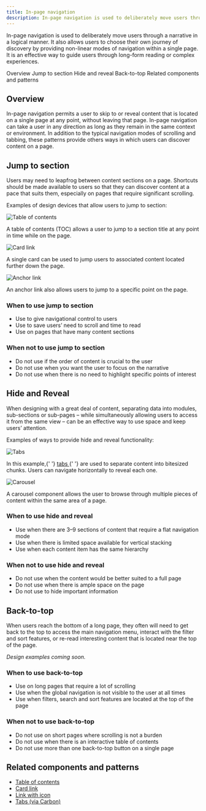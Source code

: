 ```yaml
---
title: In-page navigation
description: In-page navigation is used to deliberately move users through a narrative in a logical manner. It also allows users to choose their own journey of discovery by providing non-linear modes of navigation within a single page.
---
```


<PageDescription>

In-page navigation is used to deliberately move users through a narrative in a logical manner. It also allows users to choose their own journey of discovery by providing non-linear modes of navigation within a single page. It is an effective way to guide users through long-form reading or complex experiences.

</PageDescription>

<AnchorLinks>

<AnchorLink>Overview</AnchorLink>
<AnchorLink>Jump to section</AnchorLink>
<AnchorLink>Hide and reveal</AnchorLink>
<AnchorLink>Back-to-top</AnchorLink>
<AnchorLink>Related components and patterns</AnchorLink>

</AnchorLinks>

## Overview

In-page navigation permits a user to skip to or reveal content that is located on a single page at any point, without leaving that page.
In-page navigation can take a user in any direction as long as they remain in the same context or environment. In addition to the typical navigation modes of scrolling and tabbing, these patterns provide others ways in which users can discover content on a page.

## Jump to section

Users may need to leapfrog between content sections on a page. Shortcuts should be made available to users so that they can discover content at a pace that suits them, especially on pages that require significant scrolling.

Examples of design devices that allow users to jump to section:

<Title>Table of contents</Title>

![Table of contents](../../images/pattern/in-page-nav/in-page-nav-toc.jpg)

<Caption>
  A table of contents (TOC) allows a user to jump to a section title at any
  point in time while on the page.
</Caption>

<Title>Card link</Title>

![Card link](../../images/pattern/in-page-nav/in-page-nav-cardlink.jpg)

<Caption>
  A single card can be used to jump users to associated content located further
  down the page.
</Caption>

<Title>Anchor link</Title>

![Anchor link](../../images/pattern/in-page-nav/in-page-nav-anchorlink.jpg)

<Caption>
  An anchor link also allows users to jump to a specific point on the page.
</Caption>

### When to use jump to section

- Use to give navigational control to users
- Use to save users’ need to scroll and time to read
- Use on pages that have many content sections

### When not to use jump to section

- Do not use if the order of content is crucial to the user
- Do not use when you want the user to focus on the narrative
- Do not use when there is no need to highlight specific points of interest

## Hide and Reveal

When designing with a great deal of content, separating data into modules, sub-sections or sub-pages – while simultaneously allowing users to access it from the same view – can be an effective way to use space and keep users’ attention.

Examples of ways to provide hide and reveal functionality:

<Title>Tabs</Title>

![Tabs](../../images/pattern/in-page-nav/in-page-nav-tabs.jpg)

<Caption>
  In this example,{' '}
  <a
    href="https://www.carbondesignsystem.com/components/tabs/usage"
    target="_blank"
  >
    tabs
  </a>{' '}
  are used to separate content into bitesized chunks. Users can navigate
  horizontally to reveal each one.
</Caption>

<Title>Carousel</Title>

![Carousel](../../images/pattern/in-page-nav/in-page-nav-carousel.jpg)

<Caption>
  A carousel component allows the user to browse through multiple pieces of
  content within the same area of a page.
</Caption>

### When to use hide and reveal

- Use when there are 3–9 sections of content that require a flat navigation mode
- Use when there is limited space available for vertical stacking
- Use when each content item has the same hierarchy

### When not to use hide and reveal

- Do not use when the content would be better suited to a full page
- Do not use when there is ample space on the page
- Do not use to hide important information

## Back-to-top

When users reach the bottom of a long page, they often will need to get back to the top to access the main navigation menu, interact with the filter and sort features, or re-read interesting content that is located near the top of the page.

_Design examples coming soon._

### When to use back-to-top

- Use on long pages that require a lot of scrolling
- Use when the global navigation is not visible to the user at all times
- Use when filters, search and sort features are located at the top of the page

### When not to use back-to-top

- Do not use on short pages where scrolling is not a burden
- Do not use when there is an interactive table of contents
- Do not use more than one back-to-top button on a single page

## Related components and patterns

- [Table of contents](./components/table-of-contents)
- [Card link](./components/card-link)
- [Link with icon](./components/link-with-icon)
- [Tabs (via Carbon)](https://www.carbondesignsystem.com/components/tabs/usage/)
